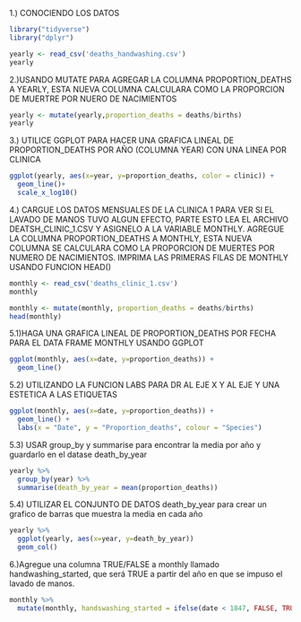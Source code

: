 1.) CONOCIENDO LOS DATOS    


```r
library("tidyverse")
library("dplyr")

yearly <- read_csv('deaths_handwashing.csv')
yearly
```
2.)USANDO MUTATE PARA AGREGAR LA COLUMNA PROPORTION_DEATHS A YEARLY, ESTA NUEVA COLUMNA CALCULARA COMO LA PROPORCION DE MUERTRE POR NUERO DE NACIMIENTOS

```r
yearly <- mutate(yearly,proportion_deaths = deaths/births)
yearly
```
3.) UTILICE GGPLOT PARA HACER UNA GRAFICA LINEAL DE PROPORTION_DEATHS POR AÑO (COLUMNA YEAR) CON UNA LINEA POR CLINICA

```r
ggplot(yearly, aes(x=year, y=proportion_deaths, color = clinic)) + 
  geom_line()+
  scale_x_log10()
```
4.) CARGUE LOS DATOS MENSUALES DE LA CLINICA 1 PARA VER SI EL LAVADO DE MANOS TUVO ALGUN EFECTO, PARTE ESTO LEA EL ARCHIVO DEATSH_CLINIC_1.CSV Y ASIGNELO A LA VARIABLE MONTHLY.
AGREGUE LA COLUMNA PROPORTION_DEATHS A MONTHLY, ESTA NUEVA COLUMNA SE CALCULARA COMO LA PROPORCION DE MUERTES POR NUMERO DE NACIMIENTOS.
IMPRIMA LAS PRIMERAS FILAS DE MONTHLY USANDO FUNCION HEAD()

```r
monthly <- read_csv('deaths_clinic_1.csv')
monthly

monthly <- mutate(monthly, proportion_deaths = deaths/births)
head(monthly)
```

5.1)HAGA UNA GRAFICA LINEAL DE PROPORTION_DEATHS POR FECHA PARA EL DATA FRAME MONTHLY USANDO GGPLOT

```r
ggplot(monthly, aes(x=date, y=proportion_deaths)) + 
  geom_line()
```
5.2) UTILIZANDO LA FUNCION LABS PARA DR AL EJE X Y AL EJE Y UNA ESTETICA A LAS ETIQUETAS

```r
ggplot(monthly, aes(x=date, y=proportion_deaths)) + 
  geom_line() +
  labs(x = "Date", y = "Proportion_deaths", colour = "Species")

```
5.3)  USAR group_by y summarise para encontrar la media por año y guardarlo en el datase death_by_year
```r
yearly %>%
  group_by(year) %>%
  summarise(death_by_year = mean(proportion_deaths))
```

5.4) UTILIZAR EL CONJUNTO DE DATOS death_by_year para crear un grafico de barras que muestra la media en cada año
```r
yearly %>%
  ggplot(yearly, aes(x=year, y=death_by_year))
  geom_col()

```
6.)Agregue una columna TRUE/FALSE a monthly llamado handwashing_started, que será
TRUE a partir del año en que se impuso el lavado de manos.
```r
monthly %>%
  mutate(monthly, handswashing_started = ifelse(date < 1847, FALSE, TRUE))

```

